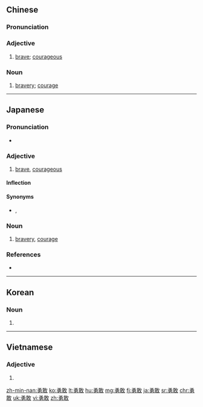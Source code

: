 ==Chinese==
{{zh-forms}}

===Pronunciation===
{{zh-pron
|m=yǒnggǎn
|ma=Zh-yonggan.ogg
|c=jung5 gam2
|h=pfs=yúng-kám
|mn=ióng-kám
|w=3hhion koe
|cat=a,n
}}

===Adjective===
{{zh-adj}}

# [[brave]]; [[courageous]]

===Noun===
{{zh-noun}}

# [[bravery]]; [[courage]]

{{zh-cat|Elementary}}

----

==Japanese==
{{ja-kanjitab|ゆう|かん|yomi=on}}

===Pronunciation===
* {{ja-pron|ゆうかん|y=o|acc=h|acc_ref=NHK}}

===Adjective===
{{ja-adj|infl=na|ゆうかん}}

# [[brave]], [[courageous]]

====Inflection====
{{ja-na|勇敢|ゆうかん|yūkan}}

====Synonyms====
* {{ja-r|勇ましい|いさましい}}, {{ja-r|大胆|だいたん}}

===Noun===
{{ja-noun|ゆうかん}}

# [[bravery]], [[courage]]

===References===
<references/>
* {{R:Shogakukan}}

----

==Korean==
{{ko-hanjatab}}

===Noun===
{{ko-noun|hj|hangeul=용감}}

# {{hanja form of|용감|[[bravery]], [[courage]]}}

----

==Vietnamese==
{{vi-hantutab}}

===Adjective===
{{vi-hantu|pos=adjective}}

# {{han tu form of|dũng cảm|[[brave]]; [[courageous]]}}

[[zh-min-nan:勇敢]]
[[ko:勇敢]]
[[lt:勇敢]]
[[hu:勇敢]]
[[mg:勇敢]]
[[fj:勇敢]]
[[ja:勇敢]]
[[sr:勇敢]]
[[chr:勇敢]]
[[uk:勇敢]]
[[vi:勇敢]]
[[zh:勇敢]]